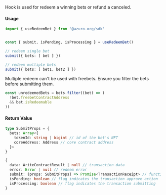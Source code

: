 
Hook is used for redeem a winning bets or refund a canceled. 

#### Usage

```ts
import { useRedeemBet } from '@azuro-org/sdk'


const { submit, isPending, isProcessing } = useRedeemBet()

// redeem single bet
submit({ bets: [ bet ] })

// redeem multiple bets
submit({ bets: [ bet1, bet2 ] })
```

<Callout type="warning">
  Multiple redeem can't be used with freebets. Ensure you filter the bets before submitting them.

  ```ts
  const unredeemedBets = bets.filter((bet) => (
    !bet.freebetContractAddress
    && bet.isRedeemable
  ))
  ```
</Callout>

#### Return Value
```ts
type SubmitProps = {
  bets: Array<{
    tokenId: string | bigint // id of the bet's NFT
    coreAddress: Address // core contract address
  }>
}
```
```ts
{
  data: WriteContractResult | null // transaction data
  error: Error | null // redeem error
  submit: (props: SubmitProps) => Promise<TransactionReceipt> // function used to trigger the redeem action
  isPending: boolean // flag indicates the transaction approve action
  isProcessing: boolean // flag indicates the transaction submitting
}
```
